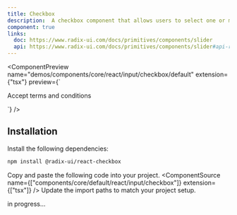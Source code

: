 ```yaml
---
title: Checkbox
description:  A checkbox component that allows users to select one or more options from a list of choices.
component: true
links:
  doc: https://www.radix-ui.com/docs/primitives/components/slider
  api: https://www.radix-ui.com/docs/primitives/components/slider#api-reference
---
```


<ComponentPreview
  name="demos/components/core/react/input/checkbox/default"
  extension={"tsx"}
  preview={`<div className="flex items-center space-x-2">
<Checkbox id="terms" />
    <label
    htmlFor="terms"
    className="text-sm font-medium leading-none peer-disabled:cursor-not-allowed peer-disabled:opacity-70">
    Accept terms and conditions
    </label>
</div>`}
/>

## Installation

<Steps>
<Step>Install the following dependencies:</Step>

```bash
npm install @radix-ui/react-checkbox
```
  <Step>Copy and paste the following code into your project.</Step>
  <ComponentSource  name={["components/core/default/react/input/checkbox"]} extension={["tsx"]} />
  <Step>Update the import paths to match your project setup.</Step>

</Steps>

in progress...
